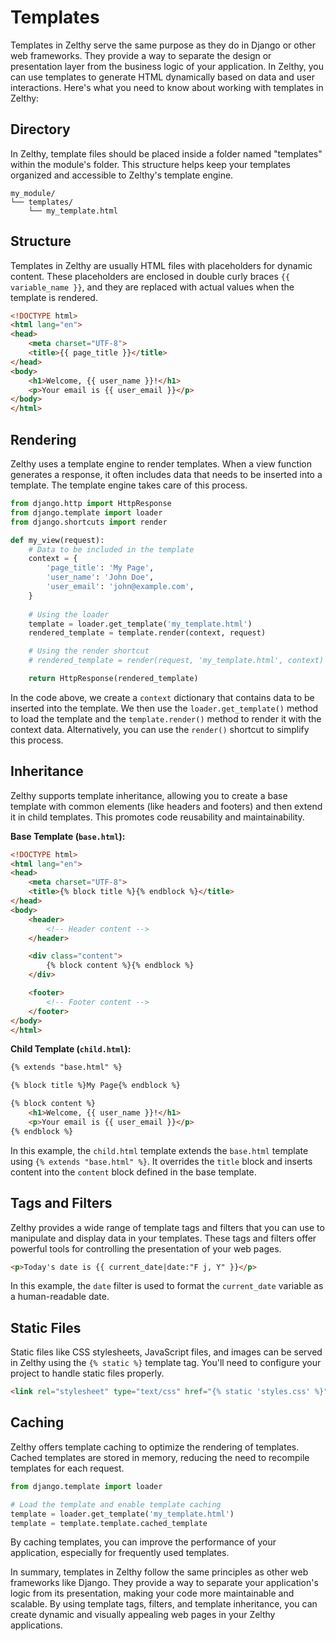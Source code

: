 # Templates

Templates in Zelthy serve the same purpose as they do in Django or other web frameworks. They provide a way to separate the design or presentation layer from the business logic of your application. In Zelthy, you can use templates to generate HTML dynamically based on data and user interactions. Here's what you need to know about working with templates in Zelthy:

## Directory

In Zelthy, template files should be placed inside a folder named "templates" within the module's folder. This structure helps keep your templates organized and accessible to Zelthy's template engine.

```
my_module/
└── templates/
    └── my_template.html
```

## Structure

Templates in Zelthy are usually HTML files with placeholders for dynamic content. These placeholders are enclosed in double curly braces `{{ variable_name }}`, and they are replaced with actual values when the template is rendered.

```html
<!DOCTYPE html>
<html lang="en">
<head>
    <meta charset="UTF-8">
    <title>{{ page_title }}</title>
</head>
<body>
    <h1>Welcome, {{ user_name }}!</h1>
    <p>Your email is {{ user_email }}</p>
</body>
</html>
```

## Rendering

Zelthy uses a template engine to render templates. When a view function generates a response, it often includes data that needs to be inserted into a template. The template engine takes care of this process.

```python
from django.http import HttpResponse
from django.template import loader
from django.shortcuts import render

def my_view(request):
    # Data to be included in the template
    context = {
        'page_title': 'My Page',
        'user_name': 'John Doe',
        'user_email': 'john@example.com',
    }
    
    # Using the loader
    template = loader.get_template('my_template.html')
    rendered_template = template.render(context, request)

    # Using the render shortcut
    # rendered_template = render(request, 'my_template.html', context)

    return HttpResponse(rendered_template)
```

In the code above, we create a `context` dictionary that contains data to be inserted into the template. We then use the `loader.get_template()` method to load the template and the `template.render()` method to render it with the context data. Alternatively, you can use the `render()` shortcut to simplify this process.

## Inheritance

Zelthy supports template inheritance, allowing you to create a base template with common elements (like headers and footers) and then extend it in child templates. This promotes code reusability and maintainability.

**Base Template (`base.html`):**

```html
<!DOCTYPE html>
<html lang="en">
<head>
    <meta charset="UTF-8">
    <title>{% block title %}{% endblock %}</title>
</head>
<body>
    <header>
        <!-- Header content -->
    </header>

    <div class="content">
        {% block content %}{% endblock %}
    </div>

    <footer>
        <!-- Footer content -->
    </footer>
</body>
</html>
```

**Child Template (`child.html`):**

```html
{% extends "base.html" %}

{% block title %}My Page{% endblock %}

{% block content %}
    <h1>Welcome, {{ user_name }}!</h1>
    <p>Your email is {{ user_email }}</p>
{% endblock %}
```

In this example, the `child.html` template extends the `base.html` template using `{% extends "base.html" %}`. It overrides the `title` block and inserts content into the `content` block defined in the base template.

## Tags and Filters

Zelthy provides a wide range of template tags and filters that you can use to manipulate and display data in your templates. These tags and filters offer powerful tools for controlling the presentation of your web pages.

```html
<p>Today's date is {{ current_date|date:"F j, Y" }}</p>
```

In this example, the `date` filter is used to format the `current_date` variable as a human-readable date.

## Static Files

Static files like CSS stylesheets, JavaScript files, and images can be served in Zelthy using the `{% static %}` template tag. You'll need to configure your project to handle static files properly.

```html
<link rel="stylesheet" type="text/css" href="{% static 'styles.css' %}">
```

## Caching

Zelthy offers template caching to optimize the rendering of templates. Cached templates are stored in memory, reducing the need to recompile templates for each request.

```python
from django.template import loader

# Load the template and enable template caching
template = loader.get_template('my_template.html')
template = template.template.cached_template
```

By caching templates, you can improve the performance of your application, especially for frequently used templates.

In summary, templates in Zelthy follow the same principles as other web frameworks like Django. They provide a way to separate your application's logic from its presentation, making your code more maintainable and scalable. By using template tags, filters, and template inheritance, you can create dynamic and visually appealing web pages in your Zelthy applications.
